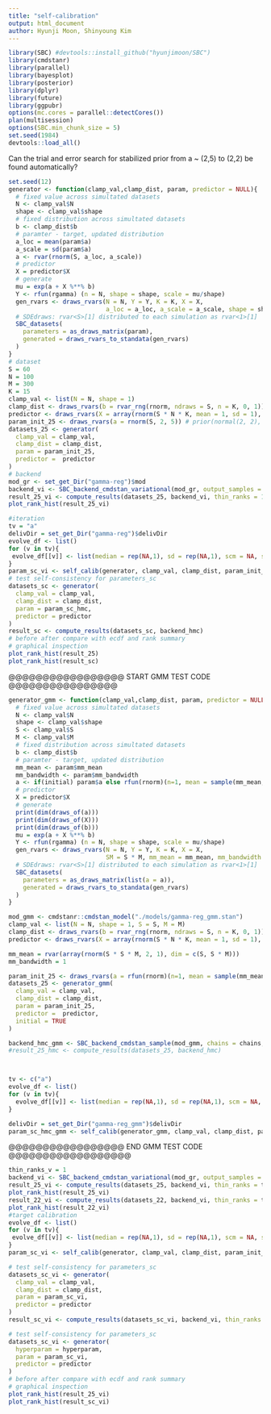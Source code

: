 ```yaml
---
title: "self-calibration"
output: html_document
author: Hyunji Moon, Shinyoung Kim
---
```


```r
library(SBC) #devtools::install_github("hyunjimoon/SBC")
library(cmdstanr)
library(parallel)
library(bayesplot)
library(posterior)
library(dplyr)
library(future)
library(ggpubr)
options(mc.cores = parallel::detectCores())
plan(multisession)
options(SBC.min_chunk_size = 5)
set.seed(1984)
devtools::load_all()
```


Can the trial and error search for stabilized prior from a ~ (2,5) to (2,2) be found automatically?
```r
set.seed(12)
generator <- function(clamp_val,clamp_dist, param, predictor = NULL){
  # fixed value across simultated datasets
  N <- clamp_val$N
  shape <- clamp_val$shape
  # fixed distribution across simultated datasets
  b <- clamp_dist$b
  # paramter - target, updated distribution 
  a_loc = mean(param$a)
  a_scale = sd(param$a)
  a <- rvar(rnorm(S, a_loc, a_scale))
  # predictor
  X = predictor$X
  # generate
  mu = exp(a + X %**% b)
  Y <- rfun(rgamma) (n = N, shape = shape, scale = mu/shape) 
  gen_rvars <- draws_rvars(N = N, Y = Y, K = K, X = X, 
                           a_loc = a_loc, a_scale = a_scale, shape = shape)
  # SDEdraws: rvar<S>[1] distributed to each simulation as rvar<1>[1]
  SBC_datasets(
    parameters = as_draws_matrix(param), 
    generated = draws_rvars_to_standata(gen_rvars)
  )
}
# dataset 
S = 60
N = 100
M = 300
K = 15
clamp_val <- list(N = N, shape = 1)
clamp_dist <- draws_rvars(b = rvar_rng(rnorm, ndraws = S, n = K, 0, 1)) #rgamma(S, shape = 0.01, scale = 0.01)
predictor <- draws_rvars(X = array(rnorm(S * N * K, mean = 1, sd = 1), dim = c(S, N, K)))
param_init_25 <- draws_rvars(a = rnorm(S, 2, 5)) # prior(normal(2, 2), class = "b", coef = "Intercept")
datasets_25 <- generator(
  clamp_val = clamp_val,
  clamp_dist = clamp_dist,
  param = param_init_25,
  predictor =  predictor
)
# backend 
mod_gr <- set_get_Dir("gamma-reg")$mod
backend_vi <- SBC_backend_cmdstan_variational(mod_gr, output_samples = M, algorithm = "fullrank")
result_25_vi <- compute_results(datasets_25, backend_vi, thin_ranks = 1)
plot_rank_hist(result_25_vi)

#iteration
tv = "a"
delivDir = set_get_Dir("gamma-reg")$delivDir
evolve_df <- list()
for (v in tv){
 evolve_df[[v]] <- list(median = rep(NA,1), sd = rep(NA,1), scm = NA, scm_init = NA) 
}
param_sc_vi <- self_calib(generator, clamp_val, clamp_dist, param_init_25, predictor, backend_vi, tv, 1, 1, evolve_df, delivDir, type = "sample")
# test self-consistency for parameters_sc
datasets_sc <- generator(
  clamp_val = clamp_val,
  clamp_dist = clamp_dist,
  param = param_sc_hmc,
  predictor = predictor
)
result_sc <- compute_results(datasets_sc, backend_hmc) 
# before after compare with ecdf and rank summary
# graphical inspection
plot_rank_hist(result_25)
plot_rank_hist(result_sc)
```

@@@@@@@@@@@@@@@@@ START GMM TEST CODE @@@@@@@@@@@@@@@@

```r
generator_gmm <- function(clamp_val,clamp_dist, param, predictor = NULL, initial = FALSE){
  # fixed value across simultated datasets
  N <- clamp_val$N
  shape <- clamp_val$shape
  S <- clamp_val$S
  M <- clamp_val$M
  # fixed distribution across simultated datasets
  b <- clamp_dist$b
  # paramter - target, updated distribution 
  mm_mean <- param$mm_mean
  mm_bandwidth <- param$mm_bandwidth
  a <- if(initial) param$a else rfun(rnorm)(n=1, mean = sample(mm_mean, 1, replace = TRUE), sd = mm_bandwidth)
  # predictor
  X = predictor$X
  # generate
  print(dim(draws_of(a)))
  print(dim(draws_of(X)))
  print(dim(draws_of(b)))
  mu = exp(a + X %**% b)
  Y <- rfun(rgamma) (n = N, shape = shape, scale = mu/shape) 
  gen_rvars <- draws_rvars(N = N, Y = Y, K = K, X = X, 
                           SM = S * M, mm_mean = mm_mean, mm_bandwidth = mm_bandwidth, shape = shape)
  # SDEdraws: rvar<S>[1] distributed to each simulation as rvar<1>[1]
  SBC_datasets(
    parameters = as_draws_matrix(list(a = a)), 
    generated = draws_rvars_to_standata(gen_rvars)
  )
}

mod_gmm <- cmdstanr::cmdstan_model("./models/gamma-reg_gmm.stan")
clamp_val <- list(N = N, shape = 1, S = S, M = M)
clamp_dist <- draws_rvars(b = rvar_rng(rnorm, ndraws = S, n = K, 0, 1)) #rgamma(S, shape = 0.01, scale = 0.01)
predictor <- draws_rvars(X = array(rnorm(S * N * K, mean = 1, sd = 1), dim = c(S, N, K)))

mm_mean = rvar(array(rnorm(S * S * M, 2, 1), dim = c(S, S * M)))
mm_bandwidth = 1

param_init_25 <- draws_rvars(a = rfun(rnorm)(n=1, mean = sample(mm_mean, 1, replace = TRUE), sd = mm_bandwidth), mm_mean = mm_mean, mm_bandwidth = mm_bandwidth) # prior(normal(2, 2), class = "b", coef = "Intercept")
datasets_25 <- generator_gmm(
  clamp_val = clamp_val,
  clamp_dist = clamp_dist,
  param = param_init_25,
  predictor =  predictor,
  initial = TRUE
)

backend_hmc_gmm <- SBC_backend_cmdstan_sample(mod_gmm, chains = chains, iter_sampling = M / chains)
#result_25_hmc <- compute_results(datasets_25, backend_hmc)



tv <- c("a")
evolve_df <- list()
for (v in tv){
  evolve_df[[v]] <- list(median = rep(NA,1), sd = rep(NA,1), scm = NA, scm_init = NA) 
}

delivDir = set_get_Dir("gamma-reg_gmm")$delivDir
param_sc_hmc_gmm <- self_calib(generator_gmm, clamp_val, clamp_dist, param_init_25, predictor, backend_hmc_gmm, tv, thin = 1, cnt = 1, evolve_df = evolve_df, delivDir = delivDir, type = "gmm_non_parametric")

```


@@@@@@@@@@@@@@@@@ END GMM TEST CODE @@@@@@@@@@@@@@@@@@

```r
thin_ranks_v = 1
backend_vi <- SBC_backend_cmdstan_variational(mod_gr, output_samples = M, algorithm = "fullrank")
result_25_vi <- compute_results(datasets_25, backend_vi, thin_ranks = thin_ranks_v)
plot_rank_hist(result_25_vi)
result_22_vi <- compute_results(datasets_22, backend_vi, thin_ranks = thin_ranks_v)
plot_rank_hist(result_22_vi)
#target calibration
evolve_df <- list()
for (v in tv){
 evolve_df[[v]] <- list(median = rep(NA,1), sd = rep(NA,1), scm = NA, scm_init = NA) 
}
param_sc_vi <- self_calib(generator, clamp_val, clamp_dist, param_init_25, predictor, backend_vi, tv, thin_ranks_v, 1, evolve_df, delivDir)

# test self-consistency for parameters_sc
datasets_sc_vi <- generator(
  clamp_val = clamp_val,
  clamp_dist = clamp_dist,
  param = param_sc_vi,
  predictor = predictor
)
result_sc_vi <- compute_results(datasets_sc_vi, backend_vi, thin_ranks = thin_ranks_v) 

# test self-consistency for parameters_sc
datasets_sc_vi <- generator(
  hyperparam = hyperparam,
  param = param_sc_vi,
  predictor = predictor
)
# before after compare with ecdf and rank summary
# graphical inspection
plot_rank_hist(result_25_vi)
plot_rank_hist(result_sc_vi)
```
